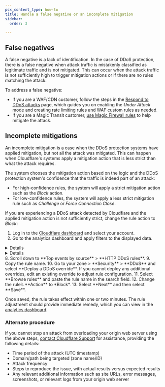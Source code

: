 ```yaml
---
pcx_content_type: how-to
title: Handle a false negative or an incomplete mitigation
sidebar:
  order: 3

---
```



## False negatives

A false negative is a lack of identification. In the case of DDoS protection, there is a false negative when attack traffic is mistakenly classified as legitimate traffic and is not mitigated. This can occur when the attack traffic is not sufficiently high to trigger mitigation actions or if there are no rules matching the attack.

To address a false negative:

* If you are a WAF/CDN customer, follow the steps in the [Respond to DDoS attacks](/ddos-protection/best-practices/respond-to-ddos-attacks/) page, which guides you on enabling the *Under Attack* mode and creating <GlossaryTooltip term="rate limiting">rate limiting</GlossaryTooltip> rules and WAF custom rules as needed.
* If you are a Magic Transit customer, [use Magic Firewall rules](/magic-firewall/how-to/add-rules/) to help mitigate the attack.

## Incomplete mitigations

An incomplete mitigation is a case when the DDoS protection systems have applied mitigation, but not all the attack was mitigated. This can happen when Cloudflare's systems apply a mitigation action that is less strict than what the attack requires.

The system chooses the mitigation action based on the logic and the DDoS protection system's confidence that the traffic is indeed part of an attack:

* For high-confidence rules, the system will apply a strict mitigation action such as the *Block* action.
* For low-confidence rules, the system will apply a less strict mitigation rule such as *Challenge* or *Force Connection Close*.

If you are experiencing a DDoS attack detected by Cloudflare and the applied mitigation action is not sufficiently strict, change the rule action to *Block*:

1. Log in to the [Cloudflare dashboard](https://dash.cloudflare.com) and select your account.
2. Go to the analytics dashboard and apply filters to the displayed data.
  <Details header="For WAF/CDN customers">
  3. Select the zone that is experiencing an incomplete mitigation of a DDoS attack.
  4. Go to **Security** > **Events**.
  5. Select **Add filter** and filter by `Service equals HTTP DDoS`.
  </Details>
  <Details header="For Magic Transit and Spectrum customers">
  6. Go to Account Home > **Analytics & Logs** > **Network Analytics**.
  7. Identify the DDoS attack that is having incomplete mitigations. Use the Attack ID number included in the DDoS alert (if you received one), or apply dashboard filters such as destination IP address and port.
  </Details>
8. Scroll down to **Top events by source** > **HTTP DDoS rules**.
9. Copy the rule name.
10. Go to your zone > **Security** > **DDoS** and select **Deploy a DDoS override**. If you cannot deploy any additional overrides, edit an existing override to adjust rule configuration.
11. Select **Browse rules** and paste the rule name in the search field.
12. Change the rule’s **Action** to *Block*.
13. Select **Next** and then select **Save**.

Once saved, the rule takes effect within one or two minutes. The rule adjustment should provide immediate remedy, which you can view in the [analytics dashboard](/ddos-protection/reference/analytics/).

### Alternate procedure

If you cannot stop an attack from overloading your origin web server using the above steps, [contact Cloudflare Support](/support/contacting-cloudflare-support/) for assistance, providing the following details:

* Time period of the attack (UTC timestamp)
* Domain/path being targeted (zone name/ID)
* Attack frequency
* Steps to reproduce the issue, with actual results versus expected results
* Any relevant additional information such as site URLs, error messages, screenshots, or relevant logs from your origin web server